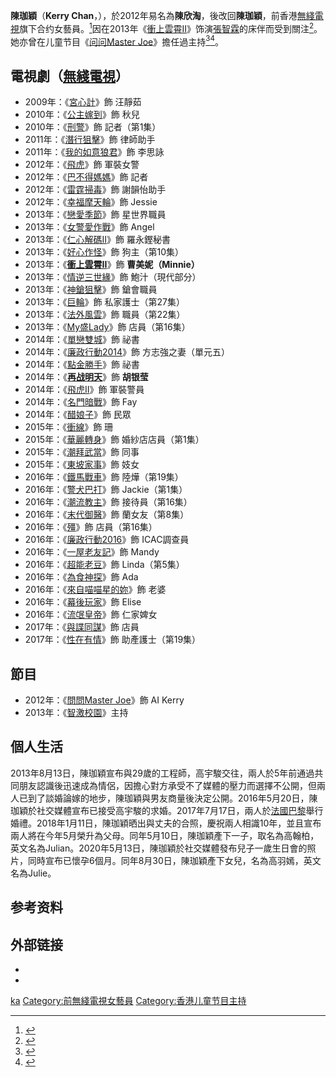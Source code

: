 {{不是|珈颍}}
{{藝人
| 姓名 = 陳珈穎
| 類型 = 女演员
| 本名 = 陳欣淘
| 罗马拼音 = Chan Ka-Wing / Chan Yan-To
| 英文名 = Kerry
| 綽號 = 咖哩
| 出生日期 = {{birth_date_and_age|1987|4|7}}
| 教育程度 = 
| 出生地點 = {{BHKG}}
| 國籍 = {{CNHK}}
| 配偶 = {{marriage|高宇駿|2017}}
| 兒女 = 1子1女
| 语言 = [[广东话|广东话]]、[[英语|英语]]
| 活躍年代 = 2009年至今
| 經紀公司 = [[無綫電視|無綫電視]]
| imdb = 6415052
}}
'''陳珈穎'''（'''Kerry Chan'''，{{bd|1987年|4月7日||}}），於2012年易名為'''陳欣淘'''，後改回'''陳珈穎'''，前香港[[無綫電視|無綫電視]]旗下合约女藝員。<ref name="dtl">{{Cite web |url=http://artiste.tvb.com/main/artistedetail/kerrychan |title=陳欣淘 Kerry Chan - TVB藝人資料 - tvb.com |access-date=2014-07-12 |archive-date=2017-12-10 |archive-url=https://web.archive.org/web/20171210232109/http://artiste.tvb.com/main/artistedetail/kerrychan |dead-url=no }}</ref>因在2013年《[[衝上雲霄II|衝上雲霄II]]》饰演[[張智霖|張智霖]]的床伴而受到關注<ref>{{Cite web |url=http://tvb4life.pixnet.net/blog/post/152247078-%E7%8E%87%E5%85%88%E7%88%86%E3%80%8A%E8%A1%9D%E4%B8%8A%E9%9B%B2%E9%9C%84ii%E3%80%8B%E9%87%8D%E5%8F%A3%E5%91%B3-%E5%8A%87%E6%83%85%E3%80%80%E5%BC%B5%E6%99%BA%E9%9C%96- |title=率先爆《衝上雲霄II》重口味劇情張智霖牀戰6女 |access-date=2014-07-12 |archive-date=2017-12-23 |archive-url=https://web.archive.org/web/20171223220116/http://tvb4life.pixnet.net/blog/post/152247078-%e7%8e%87%e5%85%88%e7%88%86%e3%80%8a%e8%a1%9d%e4%b8%8a%e9%9b%b2%e9%9c%84ii%e3%80%8b%e9%87%8d%e5%8f%a3%e5%91%b3-%e5%8a%87%e6%83%85%e3%80%80%e5%bc%b5%e6%99%ba%e9%9c%96- |dead-url=no }}</ref>。她亦曾在儿童节目《[[问问Master_Joe|问问Master Joe]]》擔任過主持<ref>{{Cite web |url=http://the-sun.on.cc/cnt/lifestyle/20120419/00485_001.html |title=陳珈穎 情迷醒目仔 |access-date=2014-07-12 |archive-date=2012-10-29 |archive-url=https://web.archive.org/web/20121029192735/http://the-sun.on.cc/cnt/lifestyle/20120419/00485_001.html |dead-url=no }}</ref><ref>{{Cite web |url=http://orientaldaily.on.cc/cnt/lifestyle/20120405/00304_001.html |title=陳珈穎迷上聰明狗- 東方日報 |access-date=2015-07-20 |archive-date=2016-03-05 |archive-url=https://web.archive.org/web/20160305020619/http://orientaldaily.on.cc/cnt/lifestyle/20120405/00304_001.html |dead-url=no }}</ref>。

==電視劇（[[無綫電視|無綫電視]]）==
*2009年：《[[宮心計|宮心計]]》飾 汪靜茹
*2010年：《[[公主嫁到|公主嫁到]]》飾 秋兒
*2010年：《[[刑警_(無綫電視劇)|刑警]]》飾 記者（第1集）
*2011年：《[[潛行狙擊|潛行狙擊]]》飾 律師助手
*2011年：《[[我的如意狼君|我的如意狼君]]》飾 李思詠
*2012年：《[[飛虎_(無綫電視劇)|飛虎]]》飾 軍裝女警 
*2012年：《[[巴不得媽媽|巴不得媽媽]]》飾 記者
*2012年：《[[雷霆掃毒|雷霆掃毒]]》飾 謝韻怡助手
*2012年：《[[幸福摩天輪|幸福摩天輪]]》飾 Jessie
*2013年：《[[戀愛季節|戀愛季節]]》飾 星世界職員
*2013年：《[[女警愛作戰|女警愛作戰]]》飾 Angel
*2013年：《[[仁心解碼II|仁心解碼II]]》飾 羅永鏗秘書
*2013年：《[[好心作怪|好心作怪]]》飾 狗主（第10集）
*2013年：《'''[[衝上雲霄II|衝上雲霄II]]'''》飾 '''曹美妮（Minnie）'''
*2013年：《[[情逆三世緣|情逆三世緣]]》飾 鮑汁（現代部分）
*2013年：《[[神鎗狙擊|神鎗狙擊]]》飾 鎗會職員
*2013年：《[[巨輪|巨輪]]》飾 私家護士（第27集）
*2013年：《[[法外風雲|法外風雲]]》飾 職員（第22集） 
*2013年：《[[My盛Lady|My盛Lady]]》飾 店員（第16集）
*2014年：《[[單戀雙城|單戀雙城]]》飾 祕書
*2014年：《[[廉政行動2014|廉政行動2014]]》飾 方志強之妻（單元五）
*2014年：《[[點金勝手|點金勝手]]》飾 祕書
*2014年：《'''[[再战明天|再战明天]]'''》飾 '''胡银莹'''
*2014年：《[[飛虎II|飛虎II]]》飾 軍裝警員
*2014年：《[[名門暗戰|名門暗戰]]》飾 Fay
*2014年：《[[醋娘子|醋娘子]]》飾 民眾
*2015年：《[[衝線|衝線]]》飾 珊
*2015年：《[[華麗轉身|華麗轉身]]》飾 婚紗店店員（第1集）
*2015年：《[[潮拜武當|潮拜武當]]》飾 同事
*2015年：《[[東坡家事|東坡家事]]》飾 妓女
*2016年：《[[鐵馬戰車|鐵馬戰車]]》飾 陸燁（第19集）
*2016年：《[[警犬巴打|警犬巴打]]》飾 Jackie（第1集）
*2016年：《[[潮流教主|潮流教主]]》飾 接待員（第16集）
*2016年：《[[末代御醫|末代御醫]]》飾 蘭女友（第8集）
*2016年：《[[殭|殭]]》飾 店員（第16集）
*2016年：《[[廉政行動2016|廉政行動2016]]》飾 ICAC調查員
*2016年：《[[一屋老友記|一屋老友記]]》飾 Mandy
*2016年：《[[超能老豆|超能老豆]]》飾 Linda（第5集）
*2016年：《[[為食神探|為食神探]]》飾 Ada
*2016年：《[[來自喵喵星的妳|來自喵喵星的妳]]》飾 老婆
*2016年：《[[幕後玩家|幕後玩家]]》飾 Elise
*2016年：《[[流氓皇帝_(2016年電視劇)|流氓皇帝]]》飾 仁家婢女
*2017年：《[[與諜同謀|與諜同謀]]》飾 店員
*2017年：《[[性在有情|性在有情]]》飾 助產護士（第19集）

==節目==
*2012年：《[[問問Master_Joe|問問Master Joe]]》飾 AI Kerry
*2013年：《[[智激校園|智激校園]]》主持

== 個人生活 ==
2013年8月13日，陳珈穎宣布與29歲的工程師，高宇駿交往，兩人於5年前通過共同朋友認識後迅速成為情侶，因擔心對方承受不了媒體的壓力而選擇不公開，但兩人已到了談婚論嫁的地步，陳珈穎與男友商量後決定公開。2016年5月20日，陳珈穎於社交媒體宣布已接受高宇駿的求婚。2017年7月17日，兩人於[[法國|法國]][[巴黎|巴黎]]舉行婚禮。2018年1月11日，陳珈穎晒出與丈夫的合照，慶祝兩人相識10年，並且宣布兩人將在今年5月榮升為父母。同年5月10日，陳珈穎產下一子，取名為高翰柏，英文名為Julian。2020年5月13日，陳珈穎於社交媒體發布兒子一歲生日會的照片，同時宣布已懷孕6個月。同年8月30日，陳珈穎產下女兒，名為高羽嫣，英文名為Julie。

==参考资料==
{{reflist|2}}

==外部链接==
*{{sinaweibo|1737703614|陳珈穎}}
*{{hkmdb name|13155|陳珈穎}}
{{DEFAULTSORT:chan}}
[[Category:陳姓|ka]]
[[Category:前無綫電視女藝員|Category:前無綫電視女藝員]]
[[Category:香港儿童节目主持|Category:香港儿童节目主持]]